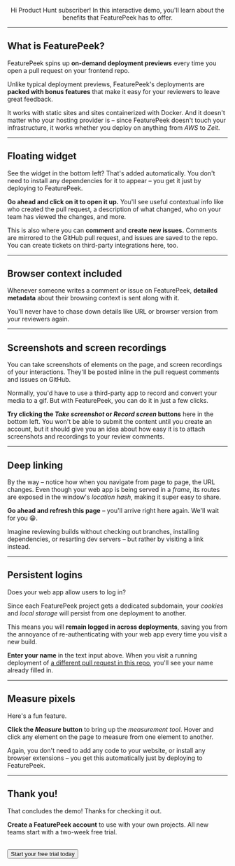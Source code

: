 
<Layout>

<Logo demo width="100%" />

<center>

Hi Product Hunt subscriber! In this interactive demo, you'll learn about the benefits that FeaturePeek has to offer. 

</center>

<StartButton />

</Layout>

---

<Layout>

## What is FeaturePeek?

FeaturePeek spins up **on-demand deployment previews** every time you open a pull request on your frontend repo.

Unlike typical deployment previews, FeaturePeek's deployments are **packed with bonus features** that make it easy for your reviewers to leave great feedback. 

It works with static sites and sites containerized with Docker. And it doesn't matter who your hosting provider is – since FeaturePeek doesn't touch your infrastructure, it works whether you deploy on anything from *AWS* to *Zeit*.

</Layout>

---

<Layout>

## Floating widget

See the widget in the bottom left? That's added automatically. You don't need to install any dependencies for it to appear – you get it just by deploying to FeaturePeek. 

**Go ahead and click on it to open it up.** You'll see useful contextual info like who created the pull request, a description of what changed, who on your team has viewed the changes, and more.

This is also where you can **comment** and **create new issues.** Comments are mirrored to the GitHub pull request, and issues are saved to the repo. You can create tickets on third-party integrations here, too.

</Layout>

---

<Layout>

## Browser context included

Whenever someone writes a comment or issue on FeaturePeek, **detailed metadata** about their browsing context is sent along with it. 

<Metadata />

You'll never have to chase down details like URL or browser version from your reviewers again.

</Layout>

---

<Layout>

## Screenshots and screen recordings

You can take screenshots of elements on the page, and screen recordings of your interactions. They'll be posted inline in the pull request comments and issues on GitHub.

<Emoji />

Normally, you'd have to use a third-party app to record and convert your media to a gif. But with FeaturePeek, you can do it in just a few clicks.

**Try clicking the *Take screenshot* or *Record screen* buttons** here in the bottom left. You won't be able to submit the content until you create an account, but it should give you an idea about how easy it is to attach screenshots and recordings to your review comments.

</Layout>

---

<Layout>

## Deep linking

By the way – notice how when you navigate from page to page, the URL changes. Even though your web app is being served in a *frame*, its routes are exposed in the window's *location hash*, making it super easy to share.

**Go ahead and refresh this page** – you'll arrive right here again. We'll wait for you 😁.

Imagine reviewing builds without checking out branches, installing dependencies, or resarting dev servers – but rather by visiting a link instead.

</Layout>

---

<Layout>

## Persistent logins

Does your web app allow users to log in?

Since each FeaturePeek project gets a dedicated subdomain, your *cookies* and *local storage* will persist from one deployment to another. 

This means you will **remain logged in across deployments**, saving you from the annoyance of re-authenticating with your web app every time you visit a new build.

<LocalStorage />

**Enter your name** in the text input above. When you visit a running deployment of <a href="https://dashboard.featurepeek.com/peek/ppnh5v1#/6" target="_blank">a different pull request in this repo</a>, you'll see your name already filled in.

</Layout>

---

<Layout>

## Measure pixels

Here's a fun feature.

**Click the *Measure* button** to bring up the *measurement tool*. Hover and click any element on the page to measure from one element to another. 

<ColorGrid />

Again, you don't need to add any code to your website, or install any browser extensions – you get this automatically just by deploying to FeaturePeek. 

</Layout>

---

<Layout>

## Thank you!

That concludes the demo! Thanks for checking it out. 

<!-- Why don't you <a href="https://github.com/featurepeek/demo" target="_blank">fork this repo</a> and make changes of your own? You'll see your changes deploy on FeaturePeek, supercharged with all the review tools you just learned about.  -->

**Create a FeaturePeek account** to use with your own projects. All new teams start with a two-week free trial. 

<br />
<Button href="https://dashboard.featurepeek.com/login" target="_blank">Start your free trial today</Button>

</Layout>


